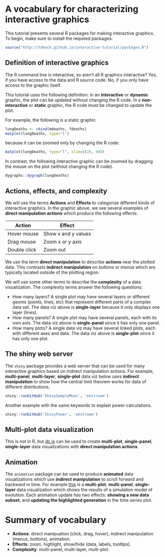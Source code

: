 # A vocabulary for characterizing interactive graphics

This tutorial presents several R packages for making interactive
graphics. To begin, make sure to install the required packages:

```r
source("http://tdhock.github.io/interactive-tutorial/packages.R")
```

## Definition of interactive graphics

The R command line is interactive, so aren't all R graphics
interactive? Yes, if you have access to the data and R source
code. No, if you only have access to the graphic itself.

This tutorial uses the following definition: in an **interactive** or
**dynamic** graphic, the plot can be updated without changing the R
code. In a **non-interactive** or **static** graphic, the R code must
be changed to update the plot.

For example, the following is a static graphic

```r
lungDeaths <- cbind(mdeaths, fdeaths)
matplot(lungDeaths, type="l")
```

because it can be zoomed only by changing the R code:

```r
matplot(lungDeaths, type="l", xlim=c(20, 40))
```

In contrast, the following interactive graphic can be zoomed by
dragging the mouse on the plot (without changing the R code).

```r
dygraphs::dygraph(lungDeaths)
```

## Actions, effects, and complexity

We will use the terms **Actions** and **Effects** to categorize
different kinds of interactive graphics. In the graphic above, we see
several examples of **direct manipulation actions** which produce the
following effects:

| Action | Effect     |
|--------|------------|
| Hover mouse | Show x and y values |
| Drag mouse | Zoom x or y axis |
| Double click | Zoom out |

We use the term **direct manipulation** to describe **actions** near
the plotted data. This contrasts **indirect manipulation** on buttons
or menus which are typically located outside of the plotting region.

We will use some other terms to describe the **complexity** of a data
visualization. The complexity terms answer the following questions:

* How many layers? A single plot may have several layers or different
  geoms (points, lines, etc) that represent different parts of a
  complex data set. The data viz above is **single-layer** because it
  only displays one layer (lines).
* How many panels? A single plot may have several panels, each with
  its own axis. The data viz above is **single-panel** since it has
  only one panel.
* How many plots? A single data viz may have several linked plots,
  each with different axes and data. The data viz above is
  **single-plot** since it has only one plot.
  
## The shiny web server

The `shiny` package provides a web server that can be used for many
interactive graphics based on indirect manipulation actions. For
example, **multi-panel**, **multi-layer**, **single-plot** data viz
below uses **indirect manipulation** to show how the central limit
theorem works for data of different distributions.

```r
shiny::runGitHub('ShinySampleMean', 'ekstroem')
```

Another example with the same keywords to explain power calculations.

```r
shiny::runGitHub('ShinyPower', 'ekstroem')
```

## Multi-plot data visualization

This is not in R, but [dc.js](http://dc-js.github.io/dc.js/) can be
used to create **multi-plot**, **single-panel**, **single-layer** data
visualizations with **direct manipulation actions**.

## Animation

The `animation` package can be used to produce **animated** data
visualizations which use **indirect manipulation** to scroll forward
and backward in time. For example
[this](http://nicholsonppp.r-forge.r-project.org/2009-08-19/index.htm)
is a **multi-plot**, **multi-panel**, **single-layer** data
visualization which shows the results of a simulation model of
evolution. Each animation update has two effects: **showing a new data
subset**, and **updating the highlighted generation** in the time
series plot.

# Summary of vocabulary

* **Actions**: direct manipuation (click, drag, hover), indirect
  manipulation (menus, buttons), animation.
* **Effects**: zoom, highlight, show/hide (data, labels, tooltips).
* **Complexity**: multi-panel, multi-layer, multi-plot.

